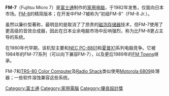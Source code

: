 {{unreferenced|time=2014-10-18T16:24:45+00:00}}
{{Infobox information appliance
| name = FM-7
| image = [[File:FM-New7,_May_2013.jpg|frameless]]
| caption =
| manufacturer = [[富士通|富士通]]
| type = [[个人电脑|个人电脑]]
| releasedate = 1982年11月
| price = 126,000日元
| connectivity =
| lifespan =
| unitssold =
| media = [[卡式录音带|卡式录音带]],、5.25英寸[[软盘|软盘]]
| os = [[Fujitsu_Disk_Basic|Fujitsu Disk Basic]]、[[OS-9|OS-9]]、[[FLEX_(操作系统)|FLEX]]
| input = [[电脑键盘|键盘]]、[[摇杆|摇杆]]
| camera =
| power =
| cpu = 2x [[MBL_68B09|MBL 68B09]] 时钟频率2 MHz
| storage =
| memory = 64KB [[隨機存取記憶體|RAM]]，48KB [[VRAM|VRAM]]，48KB [[唯讀記憶體|ROM]]
| display = 640 x 200 像素，8色
| audio =
| service = <!-- online service/s offered -->
| dimensions = 43.2 x 28.5 x 10.2
| weight =
| touchpad =
| predecessor = [[FM-8|FM-8]]
| successor = [[FM_Towns|FM Towns]]
| related = [[TRS-80_Color_Computer|TRS-80 Color Computer]]
}}

'''FM-7'''（Fujitsu Micro 7）是[[富士通|富士通]]制作的[[家用电脑|家用电脑]]，于1982年发售，仅面向日本市场。[[FM-8|FM-8]]的精简版本；在开发中FM-7被称为“初级FM-8”（FM-8 Jr.）。

虽然以廉价型著称，最明显的是取消了了昂贵的[[磁泡存储器|磁泡存储器]]技术，但FM-7使用了更高级的音效合成器，因此在日本业余电脑市场中反响强烈，称为比FM-8更占主导的系统。

在1980年代早期，该机型主要和[[NEC_PC-8801|NEC PC-8801]]和[[夏普X1|夏普X1]]系列电脑竞争。它被1984年的FM-77系列（可以向下兼容FM-7），以及更后1989年的[[FM_Towns|FM Towns]]继承。

FM-7和[[TRS-80_Color_Computer|TRS-80 Color Computer]]及[[Radio_Shack|Radio Shack]]类似使用[[Motorola_6809|Motorola 6809]]处理器；一些软件溶蚀兼容这些系统。

[[Category:富士通|Category:富士通]]
[[Category:家用電腦|Category:家用電腦]]
[[Category:優良設計獎|Category:優良設計獎]]

{{hardware-stub}}